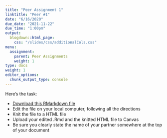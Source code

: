 ```yaml
---
title: "Peer Assignment 1"
linktitle: "Peer #1"
date: "6/16/2020"
due_date: "2021-11-22"
due_time: "1:00pm"
output:
  blogdown::html_page:
    css: "/slides/css/additionalCols.css"
menu:
  assignment:
    parent: Peer Assignments
    weight: 1
type: docs
weight: 1
editor_options: 
  chunk_output_type: console
---
```


:::list
Here's the task:

- <i class="fas fa-file"></i> <a href="../miscfigs/figure-html/01-mini-assignment-skeleton.Rmd" download="01-mini-assignment-skeleton.Rmd">Download this RMarkdown file</a>
- Edit the file on your local computer, following all the directions
- Knit the file to a HTML file
- Upload your edited .Rmd and the knitted HTML file to Canvas
- Be sure you clearly state the name of your partner somewhere at the top of your document 
:::
